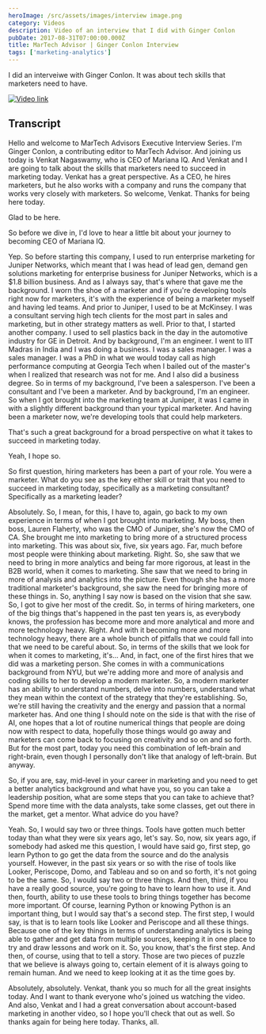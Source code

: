 ```yaml
---
heroImage: /src/assets/images/interview image.png
category: Videos
description: Video of an interview that I did with Ginger Conlon
pubDate: 2017-08-31T07:00:00.000Z
title: MarTech Advisor | Ginger Conlon Interview
tags: ['marketing-analytics']
---
```


I did an interveiwe with Ginger Conlon. It was about tech skills that marketers need to have.

[![Video link ](https://img.youtube.com/vi/LEdGj49tg2w/0.jpg)](https://www.youtube.com/watch?v=LEdGj49tg2w&t)

## Transcript

Hello and welcome to MarTech Advisors Executive Interview Series. I'm Ginger Conlon, a contributing editor to MarTech Advisor. And joining us today is Venkat Nagaswamy, who is CEO of Mariana IQ. And Venkat and I are going to talk about the skills that marketers need to succeed in marketing today. Venkat has a great perspective. As a CEO, he hires marketers, but he also works with a company and runs the company that works very closely with marketers. So welcome, Venkat. Thanks for being here today.

Glad to be here.

So before we dive in, I'd love to hear a little bit about your journey to becoming CEO of Mariana IQ.

Yep. So before starting this company, I used to run enterprise marketing for Juniper Networks, which meant that I was head of lead gen, demand gen solutions marketing for enterprise business for Juniper Networks, which is a $1.8 billion business. And as I always say, that's where that gave me the background. I worn the shoe of a marketer and if you're developing tools right now for marketers, it's with the experience of being a marketer myself and having led teams. And prior to Juniper, I used to be at McKinsey. I was a consultant serving high tech clients for the most part in sales and marketing, but in other strategy matters as well. Prior to that, I started another company. I used to sell plastics back in the day in the automotive industry for GE in Detroit. And by background, I'm an engineer. I went to IIT Madras in India and I was doing a business. I was a sales manager. I was a sales manager. I was a PhD in what we would today call as high performance computing at Georgia Tech when I bailed out of the master's when I realized that research was not for me. And I also did a business degree. So in terms of my background, I've been a salesperson. I've been a consultant and I've been a marketer. And by background, I'm an engineer. So when I got brought into the marketing team at Juniper, it was I came in with a slightly different background than your typical marketer. And having been a marketer now, we're developing tools that could help marketers.

That's such a great background for a broad perspective on what it takes to succeed in marketing today.

Yeah, I hope so.

So first question, hiring marketers has been a part of your role. You were a marketer. What do you see as the key either skill or trait that you need to succeed in marketing today, specifically as a marketing consultant? Specifically as a marketing leader?

Absolutely. So, I mean, for this, I have to, again, go back to my own experience in terms of when I got brought into marketing. My boss, then boss, Lauren Flaherty, who was the CMO of Juniper, she's now the CMO of CA. She brought me into marketing to bring more of a structured process into marketing. This was about six, five, six years ago. Far, much before most people were thinking about marketing. Right. So, she saw that we need to bring in more analytics and being far more rigorous, at least in the B2B world, when it comes to marketing. She saw that we need to bring in more of analysis and analytics into the picture. Even though she has a more traditional marketer's background, she saw the need for bringing more of these things in. So, anything I say now is based on the vision that she saw. So, I got to give her most of the credit. So, in terms of hiring marketers, one of the big things that's happened in the past ten years is, as everybody knows, the profession has become more and more analytical and more and more technology heavy. Right. And with it becoming more and more technology heavy, there are a whole bunch of pitfalls that we could fall into that we need to be careful about. So, in terms of the skills that we look for when it comes to marketing, it's... And, in fact, one of the first hires that we did was a marketing person. She comes in with a communications background from NYU, but we're adding more and more of analysis and coding skills to her to develop a modern marketer. So, a modern marketer has an ability to understand numbers, delve into numbers, understand what they mean within the context of the strategy that they're establishing. So, we're still having the creativity and the energy and passion that a normal marketer has. And one thing I should note on the side is that with the rise of AI, one hopes that a lot of routine numerical things that people are doing now with respect to data, hopefully those things would go away and marketers can come back to focusing on creativity and so on and so forth. But for the most part, today you need this combination of left-brain and right-brain, even though I personally don't like that analogy of left-brain. But anyway.

So, if you are, say, mid-level in your career in marketing and you need to get a better analytics background and what have you, so you can take a leadership position, what are some steps that you can take to achieve that? Spend more time with the data analysts, take some classes, get out there in the market, get a mentor. What advice do you have?

Yeah. So, I would say two or three things. Tools have gotten much better today than what they were six years ago, let's say. So, now, six years ago, if somebody had asked me this question, I would have said go, first step, go learn Python to go get the data from the source and do the analysis yourself. However, in the past six years or so with the rise of tools like Looker, Periscope, Domo, and Tableau and so on and so forth, it's not going to be the same. So, I would say two or three things. And then, third, if you have a really good source, you're going to have to learn how to use it. And then, fourth, ability to use these tools to bring things together has become more important. Of course, learning Python or knowing Python is an important thing, but I would say that's a second step. The first step, I would say, is that is to learn tools like Looker and Periscope and all these things. Because one of the key things in terms of understanding analytics is being able to gather and get data from multiple sources, keeping it in one place to try and draw lessons and work on it. So, you know, that's the first step. And then, of course, using that to tell a story. Those are two pieces of puzzle that we believe is always going to, certain element of it is always going to remain human. And we need to keep looking at it as the time goes by.

Absolutely, absolutely. Venkat, thank you so much for all the great insights today. And I want to thank everyone who's joined us watching the video. And also, Venkat and I had a great conversation about account-based marketing in another video, so I hope you'll check that out as well. So thanks again for being here today. Thanks, all.
